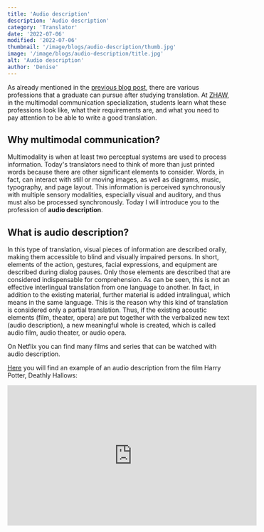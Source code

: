 ```yaml
---
title: 'Audio description'
description: 'Audio description'
category: 'Translator'
date: '2022-07-06'
modified: '2022-07-06'
thumbnail: '/image/blogs/audio-description/thumb.jpg'
image: '/image/blogs/audio-description/title.jpg'
alt: 'Audio description'
author: 'Denise'
---
```


As already mentioned in the [previous blog post](../educational-path-of-a-translator/), there are various professions that a graduate can pursue after studying translation. At [ZHAW](https://www.zhaw.ch), in the multimodal communication specialization, students learn what these professions look like, what their requirements are, and what you need to pay attention to be able to write a good translation. 

## Why multimodal communication?

Multimodality is when at least two perceptual systems are used to process information. Today's translators need to think of more than just printed words because there are other significant elements to consider. Words, in fact, can interact with still or moving images, as well as diagrams, music, typography, and page layout. This information is perceived synchronously with multiple sensory modalities, especially visual and auditory, and thus must also be processed synchronously.
Today I will introduce you to the profession of **audio description**.

## What is audio description?
In this type of translation, visual pieces of information are described orally, making them accessible to blind and visually impaired persons. In short, elements of the action, gestures, facial expressions, and equipment are described during dialog pauses. Only those elements are described that are considered indispensable for comprehension.
As can be seen, this is not an effective interlingual translation from one language to another. In fact, in addition to the existing material, further material is added intralingual, which means in the same language. This is the reason why this kind of translation is considered only a partial translation.
Thus, if the existing acoustic elements (film, theater, opera) are put together with the verbalized new text (audio description), a new meaningful whole is created, which is called audio film, audio theater, or audio opera.

On Netflix you can find many films and series that can be watched with audio description.

[Here](https://youtu.be/9tU05ZHUAq0) you will find an example of an audio description from the film Harry Potter, Deathly Hallows:
<iframe width="560" height="315" style={{display: "block", marginLeft: 'auto', marginRight: 'auto'}} src="https://www.youtube-nocookie.com/embed/9tU05ZHUAq0" title="YouTube video player" frameBorder="0" allow="accelerometer; autoplay; clipboard-write; encrypted-media; gyroscope; picture-in-picture" allowFullScreen></iframe>
